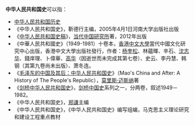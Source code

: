 '''中华人民共和国史'''可以指：
* [[中华人民共和国历史|中华人民共和国历史]]
* 《中华人民共和国史》，靳德行主编，2005年4月1日河南大学出版社出版
* 《[[中华人民共和国史稿|中华人民共和国史稿]]》，[[当代中国研究所|当代中国研究所]]著，2012年出版
* 《中華人民共和國史》（1949-1981）十卷本，[[香港中文大學|香港中文大學]]當代中國文化研究中心出版，香港中文大學出版社發行，作者：[[杨奎松|杨奎松]]、林蘊暉、辛石、[[沈志华|沈志华]]、錢庠理、卜偉華、[[高华|高华]]（因逝世而未完成其第七卷）、史云、李丹慧、韩钢（其第九卷尚未出版）、萧冬连。
* 《[[毛泽东的中国及其后：中华人民共和国史|毛泽东的中国及其后：中华人民共和国史]]》（Mao's China and After: A History of The People's Republic），[[莫里斯·迈斯纳|莫里斯·迈斯纳]]著
* 《[[剑桥中华人民共和国史|剑桥中华人民共和国史]]》，[[剑桥中国史|剑桥中国史]]系列之一，分两卷，叙述1949－1982。
* 《中华人民共和国史》，[[郑谦_(1949年)|郑谦]]主编
* 《中华人民共和国史》，《中华人民共和国史》编写组编，马克思主义理论研究和建设工程重点教材

{{disambig|cat=八字以上消歧義}}